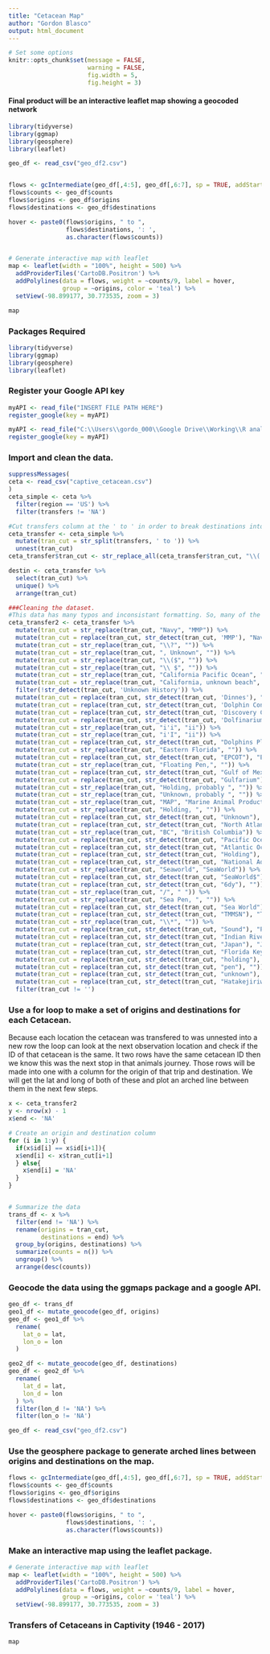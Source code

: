 ```yaml
---
title: "Cetacean Map"
author: "Gordon Blasco"
output: html_document
---
```


```r
# Set some options
knitr::opts_chunk$set(message = FALSE,
                      warning = FALSE,
                      fig.width = 5,
                      fig.height = 3)
```
#### Final product will be an interactive leaflet map showing a geocoded network
```r
library(tidyverse)
library(ggmap) 
library(geosphere)
library(leaflet)

geo_df <- read_csv("geo_df2.csv")


flows <- gcIntermediate(geo_df[,4:5], geo_df[,6:7], sp = TRUE, addStartEnd = TRUE, breakAtDateLine=TRUE)
flows$counts <- geo_df$counts
flows$origins <- geo_df$origins
flows$destinations <- geo_df$destinations

hover <- paste0(flows$origins, " to ", 
                flows$destinations, ': ', 
                as.character(flows$counts))


# Generate interactive map with leaflet
map <- leaflet(width = "100%", height = 500) %>%
  addProviderTiles('CartoDB.Positron') %>%
  addPolylines(data = flows, weight = ~counts/9, label = hover, 
               group = ~origins, color = 'teal') %>% 
  setView(-98.899177, 30.773535, zoom = 3)

map 
```


### Packages Required
```r
library(tidyverse)
library(ggmap) 
library(geosphere)
library(leaflet)

```

### Register your Google API key
```r
myAPI <- read_file("INSERT FILE PATH HERE")
register_google(key = myAPI)
```
```r
myAPI <- read_file("C:\\Users\\gordo_000\\Google Drive\\Working\\R analysis\\API keys\\reddish_api.txt")
register_google(key = myAPI)
```

### Import and clean the data.
```r
suppressMessages(
ceta <- read_csv("captive_cetacean.csv")
)
ceta_simple <- ceta %>%
  filter(region == 'US') %>% 
  filter(transfers != 'NA')

#Cut transfers column at the ' to ' in order to break destinations into different rows. 
ceta_transfer <- ceta_simple %>% 
  mutate(tran_cut = str_split(transfers, ' to ')) %>% 
  unnest(tran_cut)
ceta_transfer$tran_cut <- str_replace_all(ceta_transfer$tran_cut, "\\(.*\\)", "")

destin <- ceta_transfer %>% 
  select(tran_cut) %>% 
  unique() %>% 
  arrange(tran_cut)

```


```r
###Cleaning the dataset.
#This data has many typos and inconsistant formatting. So, many of the issues in the text cannot be #systematically fixed. I took a line by line approach to consistanty format the columns.
ceta_transfer2 <- ceta_transfer %>% 
  mutate(tran_cut = str_replace(tran_cut, "Navy", "MMP")) %>%
  mutate(tran_cut = replace(tran_cut, str_detect(tran_cut, 'MMP'), "Naval Base Point Loma")) %>% 
  mutate(tran_cut = str_replace(tran_cut, "\\?", "")) %>%
  mutate(tran_cut = str_replace(tran_cut, ", Unknown", "")) %>%
  mutate(tran_cut = str_replace(tran_cut, "\\($", "")) %>%
  mutate(tran_cut = str_replace(tran_cut, "\\ $", "")) %>%
  mutate(tran_cut = str_replace(tran_cut, "California Pacific Ocean", "Pacific Ocean")) %>%
  mutate(tran_cut = str_replace(tran_cut, "California, unknown beach", "Pacific Ocean")) %>%
  filter(!str_detect(tran_cut, 'Unknown History')) %>% 
  mutate(tran_cut = replace(tran_cut, str_detect(tran_cut, 'Dinnes'), "Dolphin Connection, Florida")) %>% 
  mutate(tran_cut = replace(tran_cut, str_detect(tran_cut, 'Dolphin Connection'), "Dolphin Connection, Florida")) %>% 
  mutate(tran_cut = replace(tran_cut, str_detect(tran_cut, 'Discovery Cove'), "Discovery Cove Orlando")) %>% 
  mutate(tran_cut = replace(tran_cut, str_detect(tran_cut, 'Dolfinarium Harderwijk'), "Dolfinarium Harderwijk")) %>% 
  mutate(tran_cut = str_replace(tran_cut, "i'i", "ii")) %>% 
  mutate(tran_cut = str_replace(tran_cut, "i'I", "ii")) %>% 
  mutate(tran_cut = replace(tran_cut, str_detect(tran_cut, "Dolphins Plus"), "Dolphins Plus")) %>% 
  mutate(tran_cut = str_replace(tran_cut, "Eastern Florida", "")) %>%
  mutate(tran_cut = replace(tran_cut, str_detect(tran_cut, "EPCOT"), "EPCOT")) %>% 
  mutate(tran_cut = str_replace(tran_cut, "Floating Pen,", "")) %>%
  mutate(tran_cut = replace(tran_cut, str_detect(tran_cut, "Gulf of Mexico"), "Gulf of Mexico")) %>% 
  mutate(tran_cut = replace(tran_cut, str_detect(tran_cut, "Gulfarium"), "Gulfarium")) %>% 
  mutate(tran_cut = str_replace(tran_cut, "Holding, probably ", "")) %>% 
  mutate(tran_cut = str_replace(tran_cut, "Unknown, probably ", "")) %>% 
  mutate(tran_cut = str_replace(tran_cut, "MAP", "Marine Animal Productions")) %>% 
  mutate(tran_cut = str_replace(tran_cut, "Holding, ", "")) %>% 
  mutate(tran_cut = replace(tran_cut, str_detect(tran_cut, "Unknown"), "")) %>% 
  mutate(tran_cut = replace(tran_cut, str_detect(tran_cut, "North Atlantic"), "North Atlantic")) %>% 
  mutate(tran_cut = str_replace(tran_cut, "BC", "British Columbia")) %>% 
  mutate(tran_cut = replace(tran_cut, str_detect(tran_cut, "Pacific Ocean"), "Pacific Ocean")) %>% 
  mutate(tran_cut = replace(tran_cut, str_detect(tran_cut, "Atlantic Ocean"), "Atlantic Ocean")) %>% 
  mutate(tran_cut = replace(tran_cut, str_detect(tran_cut, "Holding"), "")) %>% 
  mutate(tran_cut = replace(tran_cut, str_detect(tran_cut, "National Aquarium"), "National Aquarium in Baltimore")) %>% 
  mutate(tran_cut = str_replace(tran_cut, "Seaworld", "SeaWorld")) %>% 
  mutate(tran_cut = replace(tran_cut, str_detect(tran_cut, "SeaWorld$"), "SeaWorld Orlando")) %>% 
  mutate(tran_cut = replace(tran_cut, str_detect(tran_cut, "6dy"), "")) %>% 
  mutate(tran_cut = str_replace(tran_cut, "/", " ")) %>% 
  mutate(tran_cut = str_replace(tran_cut, "Sea Pen, ", "")) %>% 
  mutate(tran_cut = replace(tran_cut, str_detect(tran_cut, "Sea World"), "SeaWorld")) %>% 
  mutate(tran_cut = replace(tran_cut, str_detect(tran_cut, "TMMSN"), "TMMSN")) %>% 
  mutate(tran_cut = str_replace(tran_cut, "\\*", "")) %>% 
  mutate(tran_cut = replace(tran_cut, str_detect(tran_cut, "Sound"), "Puget Sound")) %>% 
  mutate(tran_cut = replace(tran_cut, str_detect(tran_cut, "Indian River"), "Indian River, Florida")) %>% 
  mutate(tran_cut = replace(tran_cut, str_detect(tran_cut, "Japan"), "Japan")) %>% 
  mutate(tran_cut = replace(tran_cut, str_detect(tran_cut, "Florida Keys"), "Florida")) %>% 
  mutate(tran_cut = replace(tran_cut, str_detect(tran_cut, "holding"), "")) %>% 
  mutate(tran_cut = replace(tran_cut, str_detect(tran_cut, "pen"), "")) %>% 
  mutate(tran_cut = replace(tran_cut, str_detect(tran_cut, "unknown"), "Florida")) %>% 
  mutate(tran_cut = replace(tran_cut, str_detect(tran_cut, "Hatakejiriwan"), "Japan")) %>%
  filter(tran_cut != '')
```

### Use a for loop to make a set of origins and destinations for each Cetacean.

Because each location the cetacean was transfered to was unnested into a new row the loop can look at the next observation location and check if the ID of that cetacean is the same. It two rows have the same cetacean ID then we know this was the next stop in that animals journey. Those rows will be made into one with a column for the origin of that trip and destination. We will get the lat and long of both of these and plot an arched line between them in the next few steps.

```r
x <- ceta_transfer2
y <- nrow(x) - 1
x$end <- 'NA'

# Create an origin and destination column 
for (i in 1:y) {
  if(x$id[i] == x$id[i+1]){
  x$end[i] <- x$tran_cut[i+1]
  } else{
    x$end[i] = 'NA'
  }
}


# Summarize the data
trans_df <- x %>% 
  filter(end != 'NA') %>% 
  rename(origins = tran_cut,
         destinations = end) %>% 
  group_by(origins, destinations) %>% 
  summarize(counts = n()) %>% 
  ungroup() %>% 
  arrange(desc(counts))
```


### Geocode the data using the ggmaps package and a google API. 
```r
geo_df <- trans_df
geo1_df <- mutate_geocode(geo_df, origins)
geo_df <- geo1_df %>% 
  rename(
    lat_o = lat,
    lon_o = lon
  )

geo2_df <- mutate_geocode(geo_df, destinations)
geo_df <- geo2_df %>% 
  rename(
    lat_d = lat,
    lon_d = lon
  ) %>% 
  filter(lon_d != 'NA') %>% 
  filter(lon_o != 'NA')
```

```r
geo_df <- read_csv("geo_df2.csv")
```
### Use the geosphere package to generate arched lines between origins and destinations on the map. 
```r
flows <- gcIntermediate(geo_df[,4:5], geo_df[,6:7], sp = TRUE, addStartEnd = TRUE, breakAtDateLine=TRUE)
flows$counts <- geo_df$counts
flows$origins <- geo_df$origins
flows$destinations <- geo_df$destinations

hover <- paste0(flows$origins, " to ", 
                flows$destinations, ': ', 
                as.character(flows$counts))

```
### Make an interactive map using the leaflet package.
```r
# Generate interactive map with leaflet
map <- leaflet(width = "100%", height = 500) %>%
  addProviderTiles('CartoDB.Positron') %>%
  addPolylines(data = flows, weight = ~counts/9, label = hover, 
               group = ~origins, color = 'teal') %>% 
  setView(-98.899177, 30.773535, zoom = 3)
```
### Transfers of Cetaceans in Captivity  (1946 - 2017)
```r
map
```
